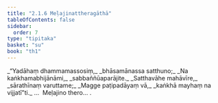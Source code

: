 ```yaml
---
title: "2.1.6 Meḷajinattheragāthā"
tableOfContents: false
sidebar:
  order: 7
type: "tipitaka"
basket: "su"
book: "th1"
---
```



<DynamicBreadcrumb />

<Division number="131" book="th1" bookNo="19" page="248">

<Paragraph number="289" type="verses" book="th1">
_“Yadāhaṃ dhammamassosiṃ,_  
_bhāsamānassa satthuno;_  
_Na kaṅkhamabhijānāmi,_  
_sabbaññūaparājite._  

</Paragraph>

</Division>
<Division number="132" book="th1" bookNo="19" page="248">

<Paragraph number="290" type="verses" book="th1">
_Satthavāhe mahāvīre,_  
_sārathīnaṃ varuttame;_  
_Magge paṭipadāyaṃ vā,_  
_kaṅkhā mayhaṃ na vijjatī”ti._  


</Paragraph>
</Division>

<Paragraph number="291" type="center" book="th1">
…  Meḷajino thero… .
</Paragraph>